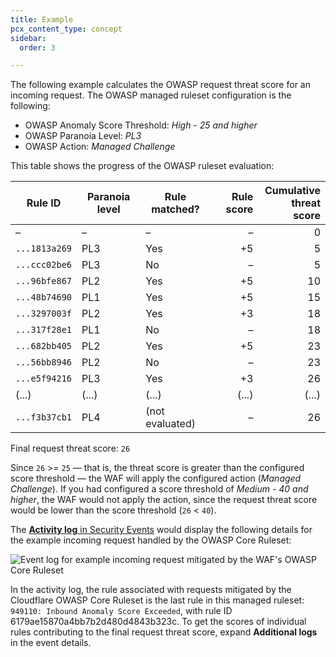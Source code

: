 ```yaml
---
title: Example
pcx_content_type: concept
sidebar:
  order: 3

---
```


The following example calculates the OWASP request threat score for an incoming request. The OWASP managed ruleset configuration is the following:

* OWASP Anomaly Score Threshold: *High - 25 and higher*
* OWASP Paranoia Level: *PL3*
* OWASP Action: *Managed Challenge*

This table shows the progress of the OWASP ruleset evaluation:

| Rule ID       | Paranoia level | Rule matched?   | Rule score | Cumulative<br/>threat score |
| ------------- | -------------- | --------------- | ---------: | --------------------------: |
| –             | –              | –               |          – |                           0 |
| `...1813a269` | PL3            | Yes             |         +5 |                           5 |
| `...ccc02be6` | PL3            | No              |          – |                           5 |
| `...96bfe867` | PL2            | Yes             |         +5 |                          10 |
| `...48b74690` | PL1            | Yes             |         +5 |                          15 |
| `...3297003f` | PL2            | Yes             |         +3 |                          18 |
| `...317f28e1` | PL1            | No              |          – |                          18 |
| `...682bb405` | PL2            | Yes             |         +5 |                          23 |
| `...56bb8946` | PL2            | No              |          – |                          23 |
| `...e5f94216` | PL3            | Yes             |         +3 |                          26 |
| (...)         | (...)          | (...)           |      (...) |                       (...) |
| `...f3b37cb1` | PL4            | (not evaluated) |          – |                          26 |

Final request threat score: `26`

Since `26` >= `25` — that is, the threat score is greater than the configured score threshold — the WAF will apply the configured action (*Managed Challenge*). If you had configured a score threshold of *Medium - 40 and higher*, the WAF would not apply the action, since the request threat score would be lower than the score threshold (`26` < `40`).

The [**Activity log** in Security Events](/waf/analytics/security-events/paid-plans/#activity-log) would display the following details for the example incoming request handled by the OWASP Core Ruleset:

![Event log for example incoming request mitigated by the WAF's OWASP Core Ruleset](~/assets/images/waf/owasp-example-event-log.png)

In the activity log, the rule associated with requests mitigated by the Cloudflare OWASP Core Ruleset is the last rule in this managed ruleset: `949110: Inbound Anomaly Score Exceeded`, with rule ID 6179ae15870a4bb7b2d480d4843b323c. To get the scores of individual rules contributing to the final request threat score, expand **Additional logs** in the event details.
